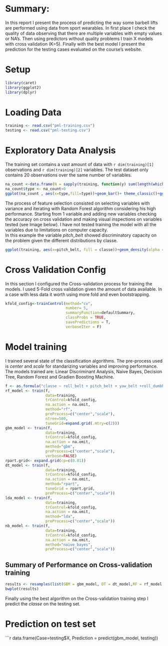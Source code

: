 # Summary: 

In this report I present the process of predicting the way some barbell lifts are performed using data from sport wearables. In first place I check the quality of data observing that there are multiple variables with empty values or NA's. Then using predictors without quality problems I train X models with cross validation (K=5). Finally with the best model I present the prediction for the testing cases evaluated on the course's website.

# Setup

```r
library(caret)
library(ggplot2)
library(dplyr)
```




# Loading Data

```r
training <- read.csv("pml-training.csv")
testing <- read.csv("pml-testing.csv")
```

# Exploratory Data Analysis 

The training set contains a vast amount of data with `r dim(training)[1]` observations and `r dim(training)[2]` variables. The test dataset only contains 20 observations over the same number of variables. 



```r
na_count <-data.frame(N = sapply(training, function(y) sum(length(which(is.na(y))))))
na_count$type <- na_count>0
ggplot(na_count , aes(x=type,fill=type))+geom_bar()+ theme_classic()+ggtitle("Number of Variables")+xlab("Without NA's")
```

The process of feature selection consisted on selecting variables with variance and iterating with Random Forest algorithm considering his high performance. Starting from 1 variable and adding new variables checking the accuracy on cross validation and making visual inspections on variables tested (see Image below). I have not tested training the model with all the variables due to limitations on computer capacity.  
In this example the variable *pitch_belt* showed discriminatory capacity on the problem given the different distributions by classe. 

```r
ggplot(training, aes(x=pitch_belt, fill = classe))+geom_density(alpha = 0.6)
```


# Cross Validation Config 

In this section I configured the Cross-validation process for training the models. I used 5-Fold cross validation given the amount of data available. In a case with less data it worth using more fold and even bootstrapping. 

```r
kfold_config<-trainControl(method="cv",
                           number= 5,
                           summaryFunction=defaultSummary,
                           classProbs = TRUE,
                           savePredictions = T,
                           verboseIter = F)
```


# Model training 

I trained several state of the classification algorithms. The pre-process used is *center* and *scale* for standarizing variables and improving performance. The models trained are: Linear Discriminant Analysis, Naive Bayes, Decision Tree, Random Forest and Gradien Boosting Machine. 

```r
f <- as.formula("classe ~ roll_belt + pitch_belt + yaw_belt +roll_dumbbell+pitch_dumbbell+yaw_dumbbell+ magnet_forearm_x+magnet_forearm_y+magnet_forearm_z+accel_forearm_x+ accel_forearm_y+ accel_forearm_z+magnet_belt_z")
rf_model <- train(f,  
                  data=training, 
                  trControl=kfold_config,
                  na.action = na.omit,
                  method="rf",
                  preProcess=c("center","scale"),
                  ntree=500,
                  tuneGrid=expand.grid(.mtry=c(2)))
gbm_model <- train(f,  
                  data=training, 
                  trControl=kfold_config,
                  na.action = na.omit,
                  method="gbm",
                  preProcess=c("center","scale"),
                  verbose=FALSE)
rpart.grid<- expand.grid(cp=c(0.01))
dt_model <- train(f, 
                  data=training, 
                  trControl=kfold_config,
                  na.action = na.omit,
                  method="rpart",
                  tuneGrid = rpart.grid,
                  preProcess=c("center","scale"))
lda_model <- train(f, 
                  data=training, 
                  trControl=kfold_config,
                  na.action = na.omit,
                  method="lda",
                  preProcess=c("center","scale"))
nb_model <- train(f, 
                  data=training, 
                  trControl=kfold_config,
                  na.action = na.omit,
                  method="naive_bayes",
                  preProcess=c("center","scale"))
```

## Summary of Performance on Cross-validation training
```r
results <- resamples(list(GBM = gbm_model, DT = dt_model,RF = rf_model, NB=nb_model, LDA = lda_model))
bwplot(results)
```

Finally using the best algorithm on the Cross-validation training step I predict the *classe* on the testing set. 

# Prediction on test set 

```r
data.frame(Case=testing$X, Prediction = predict(gbm_model, testing))
